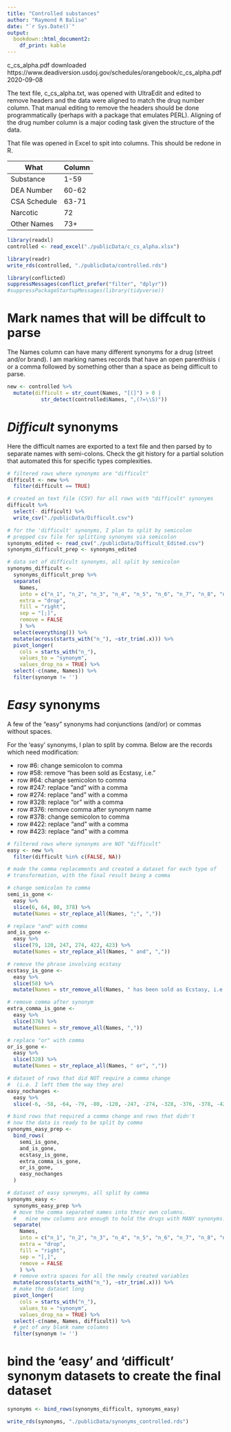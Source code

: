 ---
title: "Controlled substances"
author: "Raymond R Balise"
date: "`r Sys.Date()`"
output: 
  bookdown::html_document2:
    df_print: kable
---

c_cs_alpha.pdf downloaded https://www.deadiversion.usdoj.gov/schedules/orangebook/c_cs_alpha.pdf 2020-09-08

The text file, c_cs_alpha.txt, was opened with UltraEdit and edited to remove headers and the data were aligned to match the drug number column. That manual editing to remove the headers should be done programmatically (perhaps with a package that emulates PERL). Aligning of the drug number column is a major coding task given the structure of the data.

That file was opened in Excel to spit into columns.  This should be redone in R.

| What         | Column |
| ------------ | ------ |
| Substance    |  1-59  | 
| DEA Number   | 60-62  | 
| CSA Schedule | 63-71  | 
| Narcotic     | 72     | 
| Other Names  | 73+    |


```{r}
library(readxl)
controlled <- read_excel("./publicData/c_cs_alpha.xlsx")

library(readr)
write_rds(controlled, "./publicData/controlled.rds")
```


```{r tidyverse}
library(conflicted)
suppressMessages(conflict_prefer("filter", "dplyr"))
#suppressPackageStartupMessages(library(tidyverse))
```



# Mark names that will be diffcult to parse
The Names column can have many different synonyms for a drug (street and/or brand).  I am marking names records that have an open parenthisis `(` or a comma followed by something other than a space as being difficult to parse.
```{r}
new <- controlled %>% 
  mutate(difficult = str_count(Names, "[(]") > 0 | 
           str_detect(controlled$Names, ",(?=\\S)"))
```

# *Difficult* synonyms
Here the difficult names are exported to a text file and then parsed by to separate names with semi-colons. Check the git history for a partial solution that automated this for specific types complexities.  
```{r}
# filtered rows where synonyms are "difficult"
difficult <- new %>% 
  filter(difficult == TRUE)

# created an text file (CSV) for all rows with "difficult" synonyms
difficult %>% 
  select(- difficult) %>% 
  write_csv("./publicData/Difficult.csv")

# for the 'difficult' synonyms, I plan to split by semicolon
# prepped csv file for splitting synonyms via semicolon
synonyms_edited <- read_csv("./publicData/Difficult_Edited.csv")
synonyms_difficult_prep <- synonyms_edited

# data set of difficult synonyms, all split by semicolon
synonyms_difficult <- 
  synonyms_difficult_prep %>% 
  separate(
    Names, 
    into = c("n_1", "n_2", "n_3", "n_4", "n_5", "n_6", "n_7", "n_8", "n_9"), 
    extra = "drop", 
    fill = "right", 
    sep = "[;]", 
    remove = FALSE
    ) %>%
  select(everything()) %>% 
  mutate(across(starts_with("n_"), ~str_trim(.x))) %>% 
  pivot_longer(
    cols = starts_with("n_"), 
    values_to = "synonym", 
    values_drop_na = TRUE) %>% 
  select(-c(name, Names)) %>%
  filter(synonym != '') 
```


# *Easy* synonyms
A few of the "easy" synonyms had conjunctions (and/or) or commas without spaces.  

For the 'easy' synonyms, I plan to split by comma.  Below are the records which need modification: 

+  row #6: change semicolon to comma
+  row #58: remove "has been sold as Ecstasy, i.e."
+  row #64: change semicolon to comma
+  row #247: replace "and" with a comma
+  row #274: replace "and" with a comma
+  row #328: replace "or" with a comma
+  row #376: remove comma after synonym name
+  row #378: change semicolon to comma
+  row #422: replace "and" with a comma
+  row #423: replace "and" with a comma

```{r}
# filtered rows where synonyms are NOT "difficult"
easy <- new %>%
  filter(difficult %in% c(FALSE, NA))

# made the comma replacements and created a dataset for each type of 
# transformation, with the final result being a comma

# change semicolon to comma
semi_is_gone <- 
  easy %>% 
  slice(6, 64, 80, 378) %>%
  mutate(Names = str_replace_all(Names, ";", ","))

# replace "and" with comma
and_is_gone <-
  easy %>% 
  slice(79, 120, 247, 274, 422, 423) %>%
  mutate(Names = str_replace_all(Names, " and", ","))

# remove the phrase involving ecstasy
ecstasy_is_gone <-
  easy %>% 
  slice(58) %>%
  mutate(Names = str_remove_all(Names, " has been sold as Ecstasy, i.e."))

# remove comma after synonym
extra_comma_is_gone <-
  easy %>% 
  slice(376) %>%
  mutate(Names = str_remove_all(Names, ","))

# replace "or" with comma
or_is_gone <-
  easy %>% 
  slice(328) %>%
  mutate(Names = str_replace_all(Names, " or", ","))

# dataset of rows that did NOT require a comma change 
#  (i.e. I left them the way they are)  
easy_nochanges <-
  easy %>%
  slice(-6, -58, -64, -79, -80, -120, -247, -274, -328, -376, -378, -422, -423)

# bind rows that required a comma change and rows that didn't 
# now the data is ready to be split by comma 
synonyms_easy_prep <-
  bind_rows(
    semi_is_gone,
    and_is_gone,
    ecstasy_is_gone,
    extra_comma_is_gone,
    or_is_gone,
    easy_nochanges
  )

# dataset of easy synonyms, all split by comma
synonyms_easy <-
  synonyms_easy_prep %>%
  # move the comma separated names into their own columns. 
  #   mine new columns are enough to hold the drugs with MANY synonyms.
  separate(
    Names, 
    into = c("n_1", "n_2", "n_3", "n_4", "n_5", "n_6", "n_7", "n_8", "n_9"), 
    extra = "drop", 
    fill = "right", 
    sep = "[,]", 
    remove = FALSE
    ) %>%
  # remove extra spaces for all the newly created variables
  mutate(across(starts_with("n_"), ~str_trim(.x))) %>% 
  # make the dataset long
  pivot_longer(
    cols = starts_with("n_"), 
    values_to = "synonym", 
    values_drop_na = TRUE) %>% 
  select(-c(name, Names, difficult)) %>%
  # get of any blank name columns
  filter(synonym != '') 
```

# bind the 'easy' and 'difficult' synonym datasets to create the final dataset
```{r eval=FALSE}
synonyms <- bind_rows(synonyms_difficult, synonyms_easy)

write_rds(synonyms, "./publicData/synonyms_controlled.rds")
```





